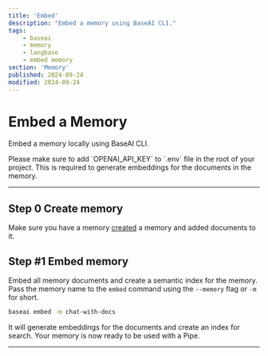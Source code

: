 ```yaml
---
title: 'Embed'
description: "Embed a memory using BaseAI CLI."
tags:
    - baseai
    - memory
    - langbase
    - embed memory
section: 'Memory'
published: 2024-09-24
modified: 2024-09-24
---
```


# Embed a Memory

Embed a memory locally using BaseAI CLI.


<Note>
Please make sure to add `OPENAI_API_KEY` to `.env` file in the root of your project. This is required to generate embeddings for the documents in the memory.
</Note>


---

## Step 0 Create memory

Make sure you have a memory [created](/docs/memory/create) a memory and added documents to it.

## Step #1 Embed memory

Embed all memory documents and create a semantic index for the memory. Pass the memory name to the `embed` command using the `--memory` flag or `-m` for short.

```bash
baseai embed -m chat-with-docs
```

It will generate embeddings for the documents and create an index for search. Your memory is now ready to be used with a Pipe.

---
